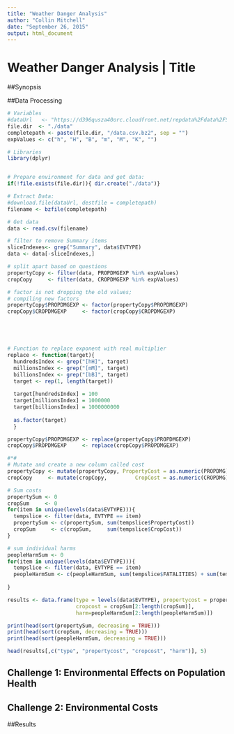 ```yaml
---
title: "Weather Danger Analysis"
author: "Collin Mitchell"
date: "September 26, 2015"
output: html_document
---
```



# Weather Danger Analysis | Title

##Synopsis

##Data Processing

```r
# Variables
#dataUrl   <- "https://d396qusza40orc.cloudfront.net/repdata%2Fdata%2FStormData.csv.bz2"
file.dir  <- "./data"
completepath <- paste(file.dir, "/data.csv.bz2", sep = "")
expValues <- c("h", "H", "B", "m", "M", "K", "")

# Libraries
library(dplyr)


# Prepare environment for data and get data:
if(!file.exists(file.dir)){ dir.create("./data")}

# Extract Data:
#download.file(dataUrl, destfile = completepath)
filename <- bzfile(completepath)

# Get data
data <- read.csv(filename)

# filter to remove Summary items
sliceIndexes<- grep("Summary", data$EVTYPE)
data <- data[-sliceIndexes,]

# split apart based on questions
propertyCopy <- filter(data, PROPDMGEXP %in% expValues)
cropCopy     <- filter(data, CROPDMGEXP %in% expValues)

# factor is not dropping the old values;
# compiling new factors
propertyCopy$PROPDMGEXP <- factor(propertyCopy$PROPDMGEXP)
cropCopy$CROPDMGEXP     <- factor(cropCopy$CROPDMGEXP)





# Function to replace exponent with real multiplier
replace <- function(target){
  hundredsIndex <- grep("[hH]", target)
  millionsIndex <- grep("[mM]", target)
  billionsIndex <- grep("[bB]", target)
  target <- rep(1, length(target))
  
  target[hundredsIndex] = 100
  target[millionsIndex] = 1000000
  target[billionsIndex] = 1000000000
  
  as.factor(target)
  }

propertyCopy$PROPDMGEXP <- replace(propertyCopy$PROPDMGEXP)
cropCopy$PROPDMGEXP     <- replace(cropCopy$PROPDMGEXP)

#*# 
# Mutate and create a new column called cost
propertyCopy <- mutate(propertyCopy, PropertyCost = as.numeric(PROPDMG) * as.numeric(PROPDMGEXP))
cropCopy     <- mutate(cropCopy,         CropCost = as.numeric(CROPDMG) * as.numeric(CROPDMGEXP))

# Sum costs
propertySum <- 0
cropSum     <- 0
for(item in unique(levels(data$EVTYPE))){
  tempslice <- filter(data, EVTYPE == item)
  propertySum <- c(propertySum, sum(tempslice$PropertyCost))
  cropSum     <- c(cropSum,     sum(tempslice$CropCost))
}

# sum individual harms
peopleHarmSum <- 0
for(item in unique(levels(data$EVTYPE))){
  tempslice <- filter(data, EVTYPE == item)
  peopleHarmSum <- c(peopleHarmSum, sum(tempslice$FATALITIES) + sum(tempslice$INJURIES))
  
}

results <- data.frame(type = levels(data$EVTYPE), propertycost = propertySum[2:length(propertySum)], 
                      cropcost = cropSum[2:length(cropSum)], 
                      harm=peopleHarmSum[2:length(peopleHarmSum)])

print(head(sort(propertySum, decreasing = TRUE)))
print(head(sort(cropSum, decreasing = TRUE)))
print(head(sort(peopleHarmSum, decreasing = TRUE)))

head(results[,c("type", "propertycost", "cropcost", "harm")], 5)
```

## Challenge 1: Environmental Effects on Population Health

## Challenge 2: Environmental Costs

##Results
